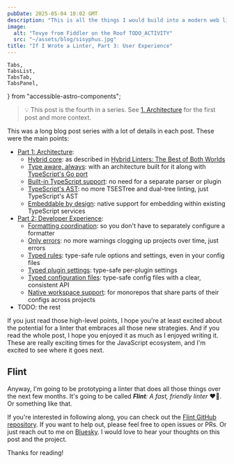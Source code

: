 ```yaml
---
pubDate: 2025-05-04 10:02 GMT
description: "This is all the things I would build into a modern web linter from scratch: architecture, developer experience, and user experience."
image:
  alt: "Tevye from Fiddler on the Roof TODO_ACTIVITY"
  src: "~/assets/blog/sisyphus.jpg"
title: "If I Wrote a Linter, Part 3: User Experience"
---
```


	Tabs,
	TabsList,
	TabsTab,
	TabsPanel,
} from "accessible-astro-components";


> 💡 This post is the fourth in a series.
> See [1. Architecture](/blog/if-i-wrote-a-linter-1-architecture) for the first post and more context.

This was a long blog post series with a lot of details in each post.
These were the main points:

- [Part 1: Architecture](/blog/if-i-wrote-a-linter-part-1-architecture):
  - [Hybrid core](/blog/if-i-wrote-a-linter-part-1-architecture#hybrid-core): as described in [Hybrid Linters: The Best of Both Worlds](/blog/hybrid-linters-the-best-of-both-worlds)
  - [Type aware, always](/blog/if-i-wrote-a-linter-part-1-architecture#type-aware-always): with an architecture built for it along with [TypeScript's Go port](https://devblogs.microsoft.com/typescript/typescript-native-port)
  - [Built-in TypeScript support](/blog/if-i-wrote-a-linter-part-1-architecture#built-in-typescript-support): no need for a separate parser or plugin
  - [TypeScript's AST](/blog/if-i-wrote-a-linter-part-1-architecture#typescripts-ast): no more TSESTree and dual-tree linting, just TypeScript's AST
  - [Embeddable by design](/blog/if-i-wrote-a-linter-part-1-architecture#embeddable-by-design): native support for embedding within existing TypeScript services
- [Part 2: Developer Experience](/blog/if-i-wrote-a-linter-part-2-developer-experience):
  - [Formatting coordination](/blog/if-i-wrote-a-linter-part-2-developer-experience#formatting-coordination): so you don't have to separately configure a formatter
  - [Only errors](/blog/if-i-wrote-a-linter-part-2-developer-experience#only-errors): no more warnings clogging up projects over time, just errors
  - [Typed rules](/blog/if-i-wrote-a-linter-part-2-developer-experience#typed-rules): type-safe rule options and settings, even in your config files
  - [Typed plugin settings](/blog/if-i-wrote-a-linter-part-2-developer-experience#typed-plugin-settings): type-safe per-plugin settings
  - [Typed configuration files](/blog/if-i-wrote-a-linter-part-2-developer-experience#typed-configuration-files): type-safe config files with a clear, consistent API
  - [Native workspace support](/blog/if-i-wrote-a-linter-part-2-developer-experience#native-workspace-support): for monorepos that share parts of their configs across projects
- TODO: the rest

If you just read those high-level points, I hope you're at least excited about the potential for a linter that embraces all those new strategies.
And if you read the whole post, I hope you enjoyed it as much as I enjoyed writing it.
These are really exciting times for the JavaScript ecosystem, and I'm excited to see where it goes next.

## Flint

Anyway, I'm going to be prototyping a linter that does all those things over the next few months.
It's going to be called _**Flint**: A fast, friendly linter_ ❤️‍🔥.
Or something like that.

If you're interested in following along, you can check out the [Flint GitHub repository](https://github.com/JoshuaKGoldberg/flint).
If you want to help out, please feel free to open issues or PRs.
Or just reach out to me on [Bluesky](https://bsky.app/profile/joshuakgoldberg.com).
I would love to hear your thoughts on this post and the project.

Thanks for reading!
